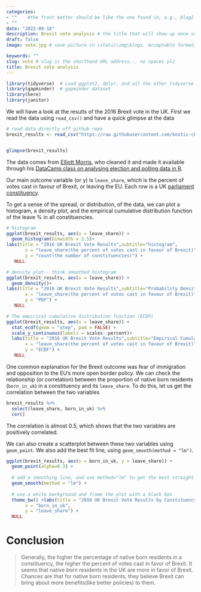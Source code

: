 ```yaml
---
categories:  
- ""    #the front matter should be like the one found in, e.g., blog2.md. It cannot be like the normal Rmd we used
- ""
date: "2022-09-18"
description: Brexit vote analysis # the title that will show up once someone gets to this page
draft: false
image: vote.jpg # save picture in \static\img\blogs. Acceptable formats= jpg, jpeg, or png . Your iPhone pics wont work

keywords: ""
slug: vote # slug is the shorthand URL address... no spaces plz
title: Brexit vote analysis
---
```


```r
library(tidyverse)  # Load ggplot2, dplyr, and all the other tidyverse packages
library(gapminder)  # gapminder dataset
library(here)
library(janitor)
```



We will have a look at the results of the 2016 Brexit vote in the UK. First we read the data using `read_csv()` and have a quick glimpse at the data

```r

# read data directly off github repo
brexit_results <- read_csv("https://raw.githubusercontent.com/kostis-christodoulou/am01/master/data/brexit_results.csv")


glimpse(brexit_results)
```

The data comes from [Elliott Morris](https://www.thecrosstab.com/), who cleaned it and made it available through his [DataCamp class on analysing election and polling data in R](https://www.datacamp.com/courses/analyzing-election-and-polling-data-in-r).

Our main outcome variable (or y) is `leave_share`, which is the percent of votes cast in favour of Brexit, or leaving the EU. Each row is a UK [parliament constituency](https://en.wikipedia.org/wiki/United_Kingdom_Parliament_constituencies).

To get a sense of the spread, or distribution, of the data, we can plot a histogram, a density plot, and the empirical cumulative distribution function of the leave % in all constituencies.

```r

# histogram
ggplot(brexit_results, aes(x = leave_share)) +
  geom_histogram(binwidth = 2.5)+
labs(title = "2016 UK Brexit Vote Results",subtitle="histogram",
       x = "leave_share(the percent of votes cast in favour of Brexit)",
       y = "count(the number of constituencies)") +
   NULL

# density plot-- think smoothed histogram
ggplot(brexit_results, aes(x = leave_share)) +
  geom_density()+
labs(title = "2016 UK Brexit Vote Results",subtitle="Probability Density Function",
       x = "leave_share(the percent of votes cast in favour of Brexit)",
       y = "PDF") +
   NULL

# The empirical cumulative distribution function (ECDF) 
ggplot(brexit_results, aes(x = leave_share)) +
  stat_ecdf(geom = "step", pad = FALSE) +
  scale_y_continuous(labels = scales::percent)+
  labs(title = "2016 UK Brexit Vote Results",subtitle="Empirical Cumulative Distribution Function",
       x = "leave_share(the percent of votes cast in favour of Brexit)",
       y = "ECDF") +
   NULL


```

One common explanation for the Brexit outcome was fear of immigration and opposition to the EU's more open border policy. We can check the relationship (or correlation) between the proportion of native born residents (`born_in_uk`) in a constituency and its `leave_share`. To do this, let us get the correlation between the two variables

```r
brexit_results %>% 
  select(leave_share, born_in_uk) %>% 
  cor()
```

The correlation is almost 0.5, which shows that the two variables are positively correlated.

We can also create a scatterplot between these two variables using `geom_point`. We also add the best fit line, using `geom_smooth(method = "lm")`.

```r
ggplot(brexit_results, aes(x = born_in_uk, y = leave_share)) +
  geom_point(alpha=0.3) +
  
  # add a smoothing line, and use method="lm" to get the best straight-line
  geom_smooth(method = "lm") + 
  
  # use a white background and frame the plot with a black box
  theme_bw() +labs(title = "2016 UK Brexit Vote Results by Constituency",subtitle="Correlation between proportion of native born residents(born_in_uk) & leave_share",
       x = "born_in_uk",
       y = "leave_share") +
  NULL
```



# Conclusion

> Generally, the higher the percentage of native born residents in a constituency, the higher the percent of votes cast in favor of Brexit. It seems that native born residents in the UK are more in favor of Brexit. Chances are that for native born residents, they believe Brexit can bring about more benefits(like better policies) to them.

